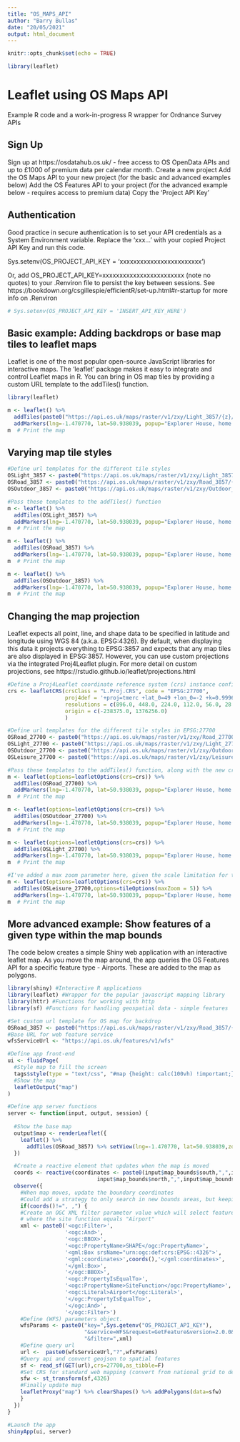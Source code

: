 ```yaml
---
title: "OS_MAPS_API"
author: "Barry Bullas"
date: "20/05/2021"
output: html_document
---
```


```r
knitr::opts_chunk$set(echo = TRUE)

library(leaflet)
```

# Leaflet using OS Maps API

Example R code and a work-in-progress R wrapper for Ordnance Survey APIs

## Sign Up
Sign up at https://osdatahub.os.uk/ - free access to OS OpenData APIs and up to £1000 of premium data per calendar month.
Create a new project
Add the OS Maps API to your new project (for the basic and advanced examples below)
Add the OS Features API to your project (for the advanced example below - requires access to premium data)
Copy the 'Project API Key'

## Authentication
Good practice in secure authentication is to set your API credentials as a System Environment variable.
Replace the 'xxx...' with your copied Project API Key and run this code.

Sys.setenv(OS_PROJECT_API_KEY = 'xxxxxxxxxxxxxxxxxxxxxxxx')

Or, add OS_PROJECT_API_KEY=xxxxxxxxxxxxxxxxxxxxxxxx (note no quotes) to your .Renviron file to persist the key between sessions.
See https://bookdown.org/csgillespie/efficientR/set-up.html#r-startup for more info on .Renviron

```r
# Sys.setenv(OS_PROJECT_API_KEY = 'INSERT_API_KEY_HERE')
```

## Basic example: Adding backdrops or base map tiles to leaflet maps
Leaflet is one of the most popular open-source JavaScript libraries for interactive maps.
The 'leaflet' package makes it easy to integrate and control Leaflet maps in R.
You can bring in OS map tiles by providing a custom URL template to the addTiles() function.

```r
library(leaflet)

m <- leaflet() %>%
  addTiles(paste0("https://api.os.uk/maps/raster/v1/zxy/Light_3857/{z}/{x}/{y}.png?key=",Sys.getenv("OS_PROJECT_API_KEY"))) %>% 
  addMarkers(lng=-1.470770, lat=50.938039, popup="Explorer House, home of Ordnance Survey")
m  # Print the map
```
## Varying map tile styles

```r
#Define url templates for the different tile styles
OSLight_3857 <- paste0("https://api.os.uk/maps/raster/v1/zxy/Light_3857/{z}/{x}/{y}.png?key=",Sys.getenv("OS_PROJECT_API_KEY"))
OSRoad_3857 <- paste0("https://api.os.uk/maps/raster/v1/zxy/Road_3857/{z}/{x}/{y}.png?key=",Sys.getenv("OS_PROJECT_API_KEY"))
OSOutdoor_3857 <- paste0("https://api.os.uk/maps/raster/v1/zxy/Outdoor_3857/{z}/{x}/{y}.png?key=",Sys.getenv("OS_PROJECT_API_KEY"))

#Pass these templates to the addTiles() function
m <- leaflet() %>%
  addTiles(OSLight_3857) %>% 
  addMarkers(lng=-1.470770, lat=50.938039, popup="Explorer House, home of Ordnance Survey")
m  # Print the map

m <- leaflet() %>%
  addTiles(OSRoad_3857) %>% 
  addMarkers(lng=-1.470770, lat=50.938039, popup="Explorer House, home of Ordnance Survey")
m  # Print the map

m <- leaflet() %>%
  addTiles(OSOutdoor_3857) %>% 
  addMarkers(lng=-1.470770, lat=50.938039, popup="Explorer House, home of Ordnance Survey")
m  # Print the map
```

## Changing the map projection

Leaflet expects all point, line, and shape data to be specified in latitude and longitude using WGS 84 (a.k.a. EPSG:4326).
By default, when displaying this data it projects everything to EPSG:3857 and expects that any map tiles are also displayed in EPSG:3857.
However, you can use custom projections via the integrated Proj4Leaflet plugin.
For more detail on custom projections, see https://rstudio.github.io/leaflet/projections.html

```r
#Define a Proj4Leaflet coordinate reference system (crs) instance configured for British National Grid (EPSG:27700) and the resolutions of our base map
crs <- leafletCRS(crsClass = "L.Proj.CRS", code = "EPSG:27700",
                  proj4def = '+proj=tmerc +lat_0=49 +lon_0=-2 +k=0.9996012717 +x_0=400000 +y_0=-100000 +ellps=airy +towgs84=446.448,-125.157,542.06,0.15,0.247,0.842,-20.489 +units=m +no_defs',
                  resolutions = c(896.0, 448.0, 224.0, 112.0, 56.0, 28.0, 14.0, 7.0, 3.5, 1.75 ),
                  origin = c(-238375.0, 1376256.0)
                  )

#Define url templates for the different tile styles in EPSG:27700 
OSRoad_27700 <- paste0("https://api.os.uk/maps/raster/v1/zxy/Road_27700/{z}/{x}/{y}.png?key=",Sys.getenv("OS_PROJECT_API_KEY"))
OSLight_27700 <- paste0("https://api.os.uk/maps/raster/v1/zxy/Light_27700/{z}/{x}/{y}.png?key=",Sys.getenv("OS_PROJECT_API_KEY"))
OSOutdoor_27700 <- paste0("https://api.os.uk/maps/raster/v1/zxy/Outdoor_27700/{z}/{x}/{y}.png?key=",Sys.getenv("OS_PROJECT_API_KEY"))
OSLeisure_27700 <- paste0("https://api.os.uk/maps/raster/v1/zxy/Leisure_27700/{z}/{x}/{y}.png?key=",Sys.getenv("OS_PROJECT_API_KEY"))

#Pass these templates to the addTiles() function, along with the new crs
m <- leaflet(options=leafletOptions(crs=crs)) %>%
  addTiles(OSRoad_27700) %>% 
  addMarkers(lng=-1.470770, lat=50.938039, popup="Explorer House, home of Ordnance Survey")
m  # Print the map

m <- leaflet(options=leafletOptions(crs=crs)) %>%
  addTiles(OSOutdoor_27700) %>% 
  addMarkers(lng=-1.470770, lat=50.938039, popup="Explorer House, home of Ordnance Survey")
m  # Print the map

m <- leaflet(options=leafletOptions(crs=crs)) %>%
  addTiles(OSLight_27700) %>% 
  addMarkers(lng=-1.470770, lat=50.938039, popup="Explorer House, home of Ordnance Survey")
m  # Print the map

#I've added a max zoom parameter here, given the scale limitation for the OpenData Leisure tiles   
m <- leaflet(options=leafletOptions(crs=crs)) %>%
  addTiles(OSLeisure_27700,options=tileOptions(maxZoom = 5)) %>% 
  addMarkers(lng=-1.470770, lat=50.938039, popup="Explorer House, home of Ordnance Survey")
m  # Print the map
```

## More advanced example: Show features of a given type within the map bounds

The code below creates a simple Shiny web application with an interactive leaflet map.
As you move the map around, the app queries the OS Features API for a specific feature type - Airports.
These are added to the map as polygons.

```r
library(shiny) #Interactive R applications
library(leaflet) #Wrapper for the popular javascript mapping library 
library(httr) #Functions for working with http
library(sf) #Functions for handling geospatial data - simple features

#Set custom url template for OS map for backdrop
OSRoad_3857 <- paste0("https://api.os.uk/maps/raster/v1/zxy/Road_3857/{z}/{x}/{y}.png?key=",Sys.getenv("OS_PROJECT_API_KEY"))
#Base URL for web feature service
wfsServiceUrl <- "https://api.os.uk/features/v1/wfs"

#Define app front-end
ui <- fluidPage(
  #Style map to fill the screen
  tags$style(type = "text/css", "#map {height: calc(100vh) !important;}"),
  #Show the map
  leafletOutput("map")
)

#Define app server functions
server <- function(input, output, session) {
  
  #Show the base map
  output$map <- renderLeaflet({
    leaflet() %>%
      addTiles(OSRoad_3857) %>% setView(lng=-1.470770, lat=50.938039,zoom=12)
  })

  #Create a reactive element that updates when the map is moved
  coords <- reactive(coordinates <- paste0(input$map_bounds$south,",",input$map_bounds$west," ",
                            input$map_bounds$north,",",input$map_bounds$east))  
  observe({
    #When map moves, update the boundary coordinates
    #Could add a strategy to only search in new bounds areas, but keeping it simple for now
    if(coords()!=", ,") {
    #Create an OGC XML filter parameter value which will select features intersecting the bounds coordinates
    # where the site function equals "Airport" 
    xml <- paste0('<ogc:Filter>',
                  '<ogc:And>',
                  '<ogc:BBOX>',
                  '<ogc:PropertyName>SHAPE</ogc:PropertyName>',
                  '<gml:Box srsName="urn:ogc:def:crs:EPSG::4326">',
                  '<gml:coordinates>',coords(),'</gml:coordinates>',
                  '</gml:Box>',
                  '</ogc:BBOX>',
                  '<ogc:PropertyIsEqualTo>',
                  '<ogc:PropertyName>SiteFunction</ogc:PropertyName>',
                  '<ogc:Literal>Airport</ogc:Literal>',
                  '</ogc:PropertyIsEqualTo>',
                  '</ogc:And>',
                  '</ogc:Filter>')
    #Define (WFS) parameters object.
    wfsParams <- paste0("key=",Sys.getenv("OS_PROJECT_API_KEY"),
                        "&service=WFS&request=GetFeature&version=2.0.0&typeNames=Sites_FunctionalSite&outputFormat=GeoJSON&srsName=EPSG:27700",
                        "&filter=",xml)
    #Define query url
    url <-  paste0(wfsServiceUrl,"?",wfsParams)
    #Query api and convert geojson to spatial features 
    sf <- read_sf(GET(url),crs=27700,as_tibble=F)
    #Set CRS for standard web mapping (convert from national grid to degrees)
    sfw <- st_transform(sf,4326)
    #Finally update map
    leafletProxy("map") %>% clearShapes() %>% addPolygons(data=sfw)
    }
  })
}

#Launch the app
shinyApp(ui, server)
```
